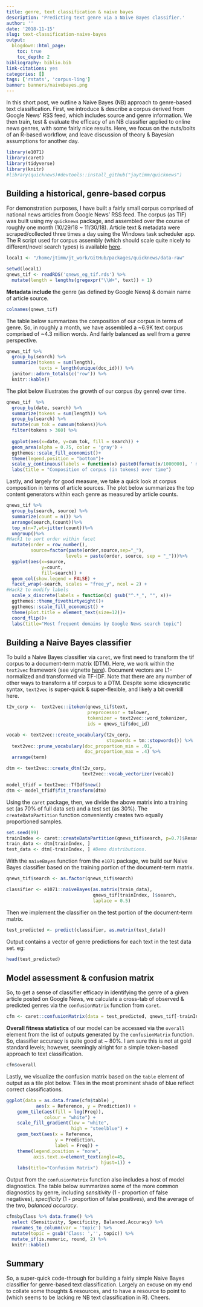```yaml
---
title: genre, text classification & naive bayes
description: 'Predicting text genre via a Naive Bayes classifier.'
author: ''
date: '2018-11-15'
slug: text-classification-naive-bayes
output:
  blogdown::html_page:
    toc: true
    toc_depth: 2
bibliography: biblio.bib
link-citations: yes
categories: []
tags: ['rstats', 'corpus-ling']
banner: banners/naivebayes.png
---
```



 In this short post, we outline a Naive Bayes (NB) approach to genre-based text classification.  First, we introduce & describe a corpus derived from Google News' RSS feed, which includes source and genre information.  We then train, test & evaluate the efficacy of an NB classifier applied to online news genres, with some fairly nice results.  Here, we focus on the nuts/bolts of an R-based workflow, and leave discussion of theory & Bayesian assumptions for another day.


```r
library(e1071)
library(caret)
library(tidyverse)
library(knitr)
#library(quicknews)#devtools::install_github("jaytimm/quicknews")
```



## Building a historical, genre-based corpus

For demonstration purposes, I have built a fairly small corpus comprised of national news articles from Google News' RSS feed. The corpus (as TIF) was built using my `quicknews` package, and assembled over the course of roughly one month (10/29/18 ~ 11/30/18).  Article text & metadata were scraped/collected three times a day using the Windows task scheduler app.  The R script used for corpus assembly (which should scale quite nicely to different/novel search types) is available [here](https://github.com/jaytimm/quicknews/blob/master/task/build_qnews_corpus.R). 


```r
local1 <- "/home/jtimm/jt_work/GitHub/packages/quicknews/data-raw"
```


```r
setwd(local1)
qnews_tif <- readRDS('qnews_eg_tif.rds') %>%
  mutate(length = lengths(gregexpr("\\W+", text)) + 1)
```


**Metadata include** the genre (as defined by Google News) & domain name of article source.

```r
colnames(qnews_tif)
```



The table below summarizes the composition of our corpus in terms of genre.  So, in roughly a month, we have assembled a ~6.9K text corpus comprised of ~4.3 million words.  And fairly balanced as well from a genre perspective.  

```r
qnews_tif %>%
  group_by(search) %>%
  summarize(tokens = sum(length),
            texts = length(unique(doc_id))) %>%
  janitor::adorn_totals(c('row')) %>% 
  knitr::kable()
```


The plot below illustrates the growth of our corpus (by genre) over time.

```r
qnews_tif  %>%
  group_by(date, search) %>% 
  summarize(tokens = sum(length)) %>%
  group_by(search) %>% 
  mutate(cum_tok = cumsum(tokens))%>%
  filter(tokens > 360) %>%
  
  ggplot(aes(x=date, y=cum_tok, fill = search)) +
  geom_area(alpha = 0.75, color = 'gray') +
  ggthemes::scale_fill_economist()+
  theme(legend.position = "bottom")+
  scale_y_continuous(labels = function(x) paste0(format(x/1000000), ' mil')) +
  labs(title = "Composition of corpus (in tokens) over time")
```


Lastly, and largely for good measure, we take a quick look at corpus composition in terms of article sources.  The plot below summarizes the top content generators within each genre  as measured by article counts.


```r
qnews_tif %>% 
  group_by(search, source) %>% 
  summarize(count = n()) %>%
  arrange(search,(count))%>%
  top_n(n=7,wt=jitter(count))%>%
  ungroup()%>%
#Hack1 to sort order within facet
  mutate(order = row_number(), 
         source=factor(paste(order,source,sep="_"), 
                      levels = paste(order, source, sep = "_")))%>%
  ggplot(aes(x=source, 
             y=count, 
             fill=search)) + 
  geom_col(show.legend = FALSE) +  
  facet_wrap(~search, scales = "free_y", ncol = 2) +
#Hack2 to modify labels
  scale_x_discrete(labels = function(x) gsub("^.*_", "", x))+
  ggthemes::theme_fivethirtyeight()+ 
  ggthemes::scale_fill_economist() +
  theme(plot.title = element_text(size=12))+ 
  coord_flip()+
  labs(title="Most frequent domains by Google News search topic")
```




## Building a Naive Bayes classifier 

To build a Naive Bayes classifier via `caret`, we first need to transform the tif corpus to a document-term matrix (DTM).  Here, we work within the `text2vec` framework (see vignette [here](http://text2vec.org/)).  Document vectors are L1-normalized and transformed via TF-IDF. Note that there are any number of other ways to transform a tif corpus to a DTM.  Despite some idiosyncratic syntax, `text2vec` is super-quick & super-flexible, and likely a bit overkill here. 
 
```r
t2v_corp <-  text2vec::itoken(qnews_tif$text, 
                              preprocessor = tolower, 
                              tokenizer = text2vec::word_tokenizer, 
                              ids = qnews_tif$doc_id)

vocab <- text2vec::create_vocabulary(t2v_corp, 
                                     stopwords = tm::stopwords()) %>%
  text2vec::prune_vocabulary(doc_proportion_min = .01,
                             doc_proportion_max = .4) %>%
  arrange(term)

dtm <- text2vec::create_dtm(t2v_corp, 
                            text2vec::vocab_vectorizer(vocab))

model_tfidf = text2vec::TfIdf$new()
dtm <- model_tfidf$fit_transform(dtm)
```


Using the `caret` package, then, we divide the above matrix into a training set (as 70% of full data set) and a test set (as 30%).  The `createDataPartition` function conveniently creates two equally proportioned samples.

```r
set.seed(99)
trainIndex <- caret::createDataPartition(qnews_tif$search, p=0.7)$Resample1
train_data <- dtm[trainIndex, ]
test_data <- dtm[-trainIndex, ] #Demo distributions.
```


With the `naiveBayes` function from the `e1071` package, we build our Naive Bayes classifier based on the training portion of the document-term matrix.

```r
qnews_tif$search <- as.factor(qnews_tif$search)

classifier <- e1071::naiveBayes(as.matrix(train_data), 
                                qnews_tif[trainIndex, ]$search, 
                                laplace = 0.5) 
```



Then we implement the classifier on the test portion of the document-term matrix.

```r
test_predicted <- predict(classifier, as.matrix(test_data))
```



Output contains a vector of genre predictions for each text in the test data set. eg:

```r
head(test_predicted)
```



## Model assessment & confusion matrix


So, to get a sense of classifier efficacy in identifying the genre of a given article posted on Google News, we calculate a cross-tab of observed & predicted genres via the `confusionMatrix` function from `caret`. 

```r
cfm <- caret::confusionMatrix(data = test_predicted, qnews_tif[-trainIndex, ]$search)
```



**Overall fitness statistics** of our model can be accessed via the `overall` element from the list of outputs generated by the `confusionMatrix` function.  So, classifier accuracy is quite good at ~ 80%.  I am sure this is not at gold standard levels; however, seemingly alright for a simple token-based approach to text classification. 


```r
cfm$overall
```



Lastly, we visualize the confusion matrix based on the `table` element of output as a tile plot below.  Tiles in the most prominent shade of blue reflect correct classifications.   

```r
ggplot(data = as.data.frame(cfm$table) ,
           aes(x = Reference, y = Prediction)) +
    geom_tile(aes(fill = log(Freq)), 
              colour = "white") +
    scale_fill_gradient(low = "white", 
                        high = "steelblue") +
    geom_text(aes(x = Reference, 
                  y = Prediction, 
                  label = Freq)) +
    theme(legend.position = "none",
          axis.text.x=element_text(angle=45,
                                   hjust=1)) + 
    labs(title="Confusion Matrix")
```



Output from the `confusionMatrix` function also includes a host of model diagnostics.  The table below summarizes some of the more common diagnostics by genre, including *sensitivity* (1 - proportion of false negatives), *specificity* (1 - proportion of false positives), and the average of the two, *balanced accuracy*.


```r
cfm$byClass %>% data.frame() %>%
  select (Sensitivity, Specificity, Balanced.Accuracy) %>%
  rownames_to_column(var = 'topic') %>%
  mutate(topic = gsub('Class: ','', topic)) %>% 
  mutate_if(is.numeric, round, 2) %>% 
  knitr::kable() 
```



## Summary

So, a super-quick code-through for building a fairly simple Naive Bayes classifier for genre-based text classification.  Largely an excuse on my end to collate some thoughts & resources, and to have a resource to point to (which seems to be lacking re NB text classification in R).  Cheers.  
